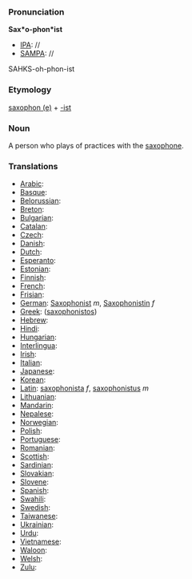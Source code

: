 ===Pronunciation===

'''Sax*o-phon*ist'''
*[[IPA]]: //
*[[SAMPA]]: //
SAHKS-oh-phon-ist
===Etymology===

[[saxophone|saxophon (e)]] + [[-ist]]
=== Noun ===

A person who plays of practices with the [[saxophone]].
===Translations===

*[[Arabic]]:
*[[Basque]]:
*[[Belorussian]]:
*[[Breton]]:
*[[Bulgarian]]:
*[[Catalan]]:
*[[Czech]]:
*[[Danish]]:
*[[Dutch]]:
*[[Esperanto]]:
*[[Estonian]]:
*[[Finnish]]:
*[[French]]: 
*[[Frisian]]:
*[[German]]: [[Saxophonist]] ''m'', [[Saxophonistin]] ''f''
*[[Greek]]: ([[saxophonistos]])
*[[Hebrew]]:
*[[Hindi]]:
*[[Hungarian]]: 
*[[Interlingua]]:
*[[Irish]]:
*[[Italian]]:
*[[Japanese]]:
*[[Korean]]:
*[[Latin]]: [[saxophonista]] ''f'', [[saxophonistus]] ''m''
*[[Lithuanian]]:
*[[Mandarin]]:
*[[Nepalese]]:
*[[Norwegian]]:
*[[Polish]]:
*[[Portuguese]]:
*[[Romanian]]:
*[[Scottish]]:
*[[Sardinian]]:
*[[Slovakian]]:
*[[Slovene]]:
*[[Spanish]]:
*[[Swahili]]:
*[[Swedish]]:
*[[Taiwanese]]:
*[[Ukrainian]]:
*[[Urdu]]:
*[[Vietnamese]]:
*[[Waloon]]:
*[[Welsh]]:
*[[Zulu]]: